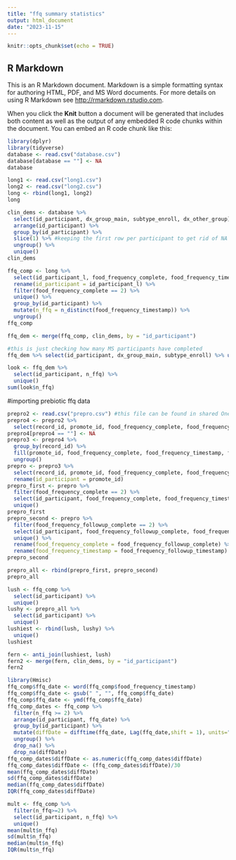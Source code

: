 ```yaml
---
title: "ffq summary statistics"
output: html_document
date: "2023-11-15"
---
```


```r
knitr::opts_chunk$set(echo = TRUE)
```

## R Markdown

This is an R Markdown document. Markdown is a simple formatting syntax for authoring HTML, PDF, and MS Word documents. For more details on using R Markdown see <http://rmarkdown.rstudio.com>.

When you click the **Knit** button a document will be generated that includes both content as well as the output of any embedded R code chunks within the document. You can embed an R code chunk like this:




```r
library(dplyr)
library(tidyverse)
database <- read.csv("database.csv")
database[database == ""] <- NA
database
```


```r
long1 <- read.csv("long1.csv") 
long2 <- read.csv("long2.csv") 
long <- rbind(long1, long2) 
long
```

```r
clin_dems <- database %>% 
  select(id_participant, dx_group_main, subtype_enroll, dx_other_group) %>% 
  arrange(id_participant) %>% 
  group_by(id_participant) %>% 
  slice(1) %>% #keeping the first row per participant to get rid of NA values (but can't just use drop_na because people with related disorders would then be excluded)
  ungroup() %>% 
  unique()
clin_dems

ffq_comp <- long %>% 
  select(id_participant_l, food_frequency_complete, food_frequency_timestamp) %>% 
  rename(id_participant = id_participant_l) %>% 
  filter(food_frequency_complete == 2) %>% 
  unique() %>% 
  group_by(id_participant) %>% 
  mutate(n_ffq = n_distinct(food_frequency_timestamp)) %>% 
  ungroup()
ffq_comp
```

```r
ffq_dem <- merge(ffq_comp, clin_dems, by = "id_participant")

#this is just checking how many MS participants have completed
ffq_dem %>% select(id_participant, dx_group_main, subtype_enroll) %>% unique() %>% filter(dx_group_main == 2)
```


```r
look <- ffq_dem %>% 
  select(id_participant, n_ffq) %>% 
  unique()
sum(look$n_ffq)
```


 
#importing prebiotic ffq data
```r
prepro2 <- read.csv("prepro.csv") #this file can be found in shared OneDrive -> Data Analysis -> Data Queries -> Relevant CSV Files
prepro4 <- prepro2 %>% 
  select(record_id, promote_id, food_frequency_complete, food_frequency_timestamp, food_frequency_followup_complete, food_frequency_followup_timestamp)
prepro4[prepro4 == ""] <- NA
prepro3 <- prepro4 %>% 
  group_by(record_id) %>% 
  fill(promote_id, food_frequency_complete, food_frequency_timestamp, food_frequency_followup_complete, food_frequency_followup_timestamp) %>% 
  ungroup()
prepro <- prepro3 %>% 
  select(record_id, promote_id, food_frequency_complete, food_frequency_timestamp, food_frequency_followup_complete, food_frequency_followup_timestamp) %>% 
  rename(id_participant = promote_id)
prepro_first <- prepro %>% 
  filter(food_frequency_complete == 2) %>% 
  select(id_participant, food_frequency_complete, food_frequency_timestamp) %>% 
  unique()
prepro_first
prepro_second <- prepro %>% 
  filter(food_frequency_followup_complete == 2) %>% 
  select(id_participant, food_frequency_followup_complete, food_frequency_followup_timestamp) %>% 
  unique() %>% 
  rename(food_frequency_complete = food_frequency_followup_complete) %>% 
  rename(food_frequency_timestamp = food_frequency_followup_timestamp)
prepro_second

prepro_all <- rbind(prepro_first, prepro_second)
prepro_all
```

```r
lush <- ffq_comp %>% 
  select(id_participant) %>% 
  unique()
lushy <- prepro_all %>% 
  select(id_participant) %>% 
  unique()
lushiest <- rbind(lush, lushy) %>% 
  unique()
lushiest

fern <- anti_join(lushiest, lush)
fern2 <- merge(fern, clin_dems, by = "id_participant")
fern2
```


```r
library(Hmisc)
ffq_comp$ffq_date <- word(ffq_comp$food_frequency_timestamp)
ffq_comp$ffq_date <- gsub(" ", "", ffq_comp$ffq_date)
ffq_comp$ffq_date <- ymd(ffq_comp$ffq_date)
ffq_comp_dates <- ffq_comp %>% 
  filter(n_ffq >= 2) %>% 
  arrange(id_participant, ffq_date) %>% 
  group_by(id_participant) %>% 
  mutate(diffDate = difftime(ffq_date, Lag(ffq_date,shift = 1), units="days")) %>% 
  ungroup() %>% 
  drop_na() %>% 
  drop_na(diffDate)
ffq_comp_dates$diffDate <- as.numeric(ffq_comp_dates$diffDate)
ffq_comp_dates$diffDate <- (ffq_comp_dates$diffDate)/30
mean(ffq_comp_dates$diffDate)
sd(ffq_comp_dates$diffDate)
median(ffq_comp_dates$diffDate)
IQR(ffq_comp_dates$diffDate)
```

```r
mult <- ffq_comp %>% 
  filter(n_ffq>=2) %>% 
  select(id_participant, n_ffq) %>% 
  unique()
mean(mult$n_ffq)
sd(mult$n_ffq)
median(mult$n_ffq)
IQR(mult$n_ffq)
```












